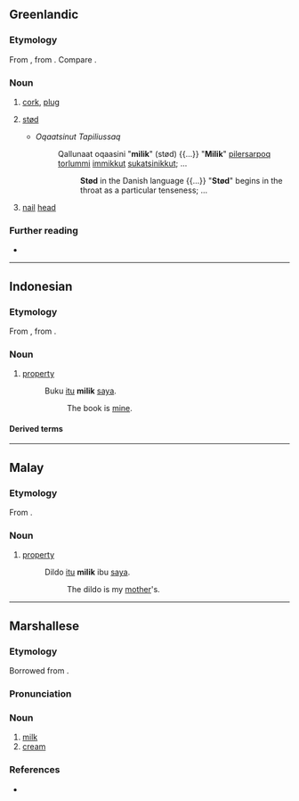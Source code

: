==Greenlandic==

===Etymology===
From {{inh|kl|esx-inu-pro|*mǝl-ǝɣ-|t=plug, stopper, close up, cover}}, from {{der|kl|esx-esk-pro|*mǝɫǝ-|t=plug}}. Compare {{m|kl|milippoq|t=stop, close up}}.

===Noun===
{{head|kl|noun|plural|milingit|and|milit}}

# [[cork]], [[plug]]
# {{lb|kl|phonetics}} [[stød]]
#* ''Oqaatsinut Tapiliussaq''
#*: Qallunaat oqaasini "'''milik'''" (stød) {{...}} "'''Milik'''" [[pilerpoq|piler]][[-tar|sar]]poq [[torluk|torlum]]mi [[immikkut]] [[sukatsivoq|sukatsi]][[-neq|nik]]kut; ...
#*:: '''Stød''' in the Danish language {{...}} "'''Stød'''" begins in the throat as a particular tenseness; ...
# [[nail]] [[head]]

===Further reading===
* {{R:DAKA}}

----

==Indonesian==

===Etymology===
From {{inh|id|ms|milik}}, from {{der|id|ar|مِلْك}}.

===Noun===
{{id-noun}}

# [[property]]
#: Buku [[itu]] '''milik''' [[saya]].
#:: The book is [[mine]].

====Derived terms====
{{der3|id
|dimiliki
|memiliki
|pemilik
|pemilikan
}}

----

==Malay==

===Etymology===
From {{der|ms|ar|مِلْك}}.

===Noun===
{{ms-noun}}

# [[property]]
#: Dildo [[itu]] '''milik''' ibu [[saya]].
#:: The dildo is my [[mother]]'s.

----

==Marshallese==

===Etymology===
Borrowed from {{bor|mh|en|milk}}.

===Pronunciation===
{{mh-ipa-rows|milik}}

===Noun===
{{mh-head|noun}}

# [[milk]]
# [[cream]]

===References===
* {{meod-ref|MED2M.htm#milik}}
{{topics|mh|Milk}}